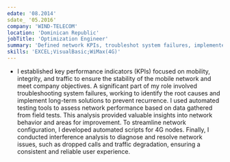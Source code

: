 ```yaml
---
edate: '08.2014'
sdate_ '05.2016'
company: 'WIND-TELECOM'
location: 'Dominican Republic'
jobTitle: 'Optimization Engineer'
summary: 'Defined network KPIs, troubleshot system failures, implemented automated testing, developed configuration scripts, and conducted interference analysis to ensure network stability and user experience.'
skills: 'EXCEL;VisualBasic;WiMax(4G)'
---
```


* I established key performance indicators (KPIs) focused on mobility, integrity, and traffic to ensure the stability of the mobile network and meet company objectives. A significant part of my role involved troubleshooting system failures, working to identify the root causes and implement long-term solutions to prevent recurrence. I used automated testing tools to assess network performance based on data gathered from field tests. This analysis provided valuable insights into network behavior and areas for improvement. To streamline network configuration, I developed automated scripts for 4G nodes. Finally, I conducted interference analysis to diagnose and resolve network issues, such as dropped calls and traffic degradation, ensuring a consistent and reliable user experience.
